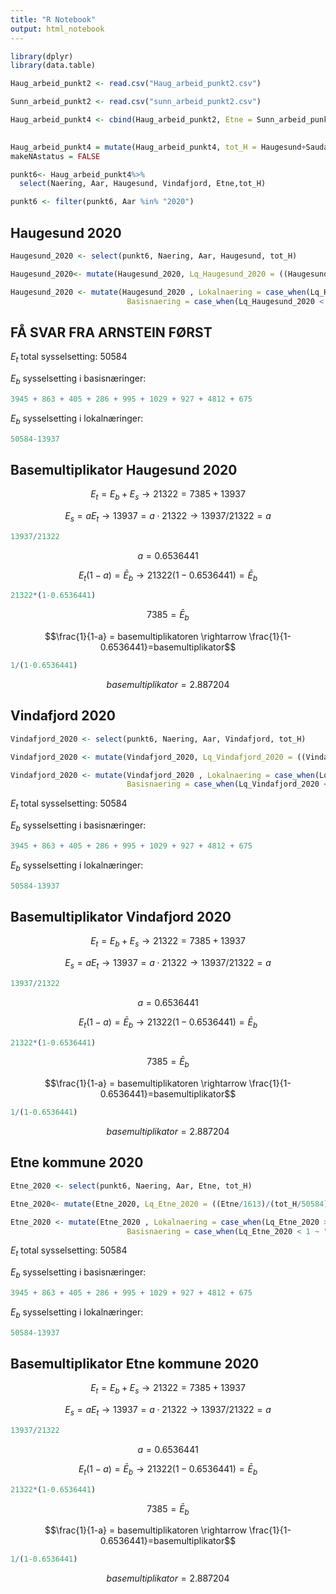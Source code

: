 ```yaml
---
title: "R Notebook"
output: html_notebook
---
```


```r
library(dplyr)
library(data.table)
```

```r
Haug_arbeid_punkt2 <- read.csv("Haug_arbeid_punkt2.csv")
```

```r
Sunn_arbeid_punkt2 <- read.csv("sunn_arbeid_punkt2.csv")
```

```r
Haug_arbeid_punkt4 <- cbind(Haug_arbeid_punkt2, Etne = Sunn_arbeid_punkt2$Etne)
                      
```

```r
Haug_arbeid_punkt4 = mutate(Haug_arbeid_punkt4, tot_H = Haugesund+Sauda+Bokn+Tysvaer+Karmoey+Utsira+Vindafjord+Etne)
makeNAstatus = FALSE
```

```r
punkt6<- Haug_arbeid_punkt4%>% 
  select(Naering, Aar, Haugesund, Vindafjord, Etne,tot_H)
```

```r
punkt6 <- filter(punkt6, Aar %in% "2020")
```


## Haugesund 2020

```r
Haugesund_2020 <- select(punkt6, Naering, Aar, Haugesund, tot_H)
```

```r
Haugesund_2020<- mutate(Haugesund_2020, Lq_Haugesund_2020 = ((Haugesund/20852)/(tot_H/50584)))
```

```r
Haugesund_2020 <- mutate(Haugesund_2020 , Lokalnaering = case_when(Lq_Haugesund_2020 > 1 ~ "1"),
                          Basisnaering = case_when(Lq_Haugesund_2020 < 1 ~ "1"))
```


## FÅ SVAR FRA ARNSTEIN FØRST

$E_t$ total sysselsetting: 50584

$E_b$ sysselsetting i basisnæringer:

```r
3945 + 863 + 405 + 286 + 995 + 1029 + 927 + 4812 + 675
```

$E_b$ sysselsetting i lokalnæringer:

```r
50584-13937
```

## Basemultiplikator Haugesund 2020

$$E_t = E_b + E_s   \rightarrow  21322 = 7385 + 13937$$

$$E_s = aE_t   \rightarrow 13937=a\cdot21322   \rightarrow   13937/21322=a$$

```r
13937/21322
```

$$a=0.6536441$$

$$E_t(1-a) = \bar{E}_b \rightarrow 21322(1-0.6536441)=\bar{E}_b$$

```r
21322*(1-0.6536441)
```

$$7385=\bar{E}_b$$

$$\frac{1}{1-a} = basemultiplikatoren   \rightarrow \frac{1}{1-0.6536441}=basemultiplikator$$

```r
1/(1-0.6536441)
```

$$basemultiplikator = 2.887204$$


## Vindafjord 2020

```r
Vindafjord_2020 <- select(punkt6, Naering, Aar, Vindafjord, tot_H)
```

```r
Vindafjord_2020 <- mutate(Vindafjord_2020, Lq_Vindafjord_2020 = ((Vindafjord/4898)/(tot_H/50584)))
```

```r
Vindafjord_2020 <- mutate(Vindafjord_2020 , Lokalnaering = case_when(Lq_Vindafjord_2020 > 1 ~ "1"),
                          Basisnaering = case_when(Lq_Vindafjord_2020 < 1 ~ "1"))
```


$E_t$ total sysselsetting: 50584

$E_b$ sysselsetting i basisnæringer:

```r
3945 + 863 + 405 + 286 + 995 + 1029 + 927 + 4812 + 675
```

$E_b$ sysselsetting i lokalnæringer:

```r
50584-13937
```

## Basemultiplikator Vindafjord 2020

$$E_t = E_b + E_s   \rightarrow  21322 = 7385 + 13937$$

$$E_s = aE_t   \rightarrow 13937=a\cdot21322   \rightarrow   13937/21322=a$$

```r
13937/21322
```

$$a=0.6536441$$

$$E_t(1-a) = \bar{E}_b \rightarrow 21322(1-0.6536441)=\bar{E}_b$$

```r
21322*(1-0.6536441)
```

$$7385=\bar{E}_b$$

$$\frac{1}{1-a} = basemultiplikatoren \rightarrow \frac{1}{1-0.6536441}=basemultiplikator$$

```r
1/(1-0.6536441)
```

$$basemultiplikator = 2.887204$$

## Etne kommune 2020

```r
Etne_2020 <- select(punkt6, Naering, Aar, Etne, tot_H)
```

```r
Etne_2020<- mutate(Etne_2020, Lq_Etne_2020 = ((Etne/1613)/(tot_H/50584)))
```

```r
Etne_2020 <- mutate(Etne_2020 , Lokalnaering = case_when(Lq_Etne_2020 > 1 ~ "1"),
                          Basisnaering = case_when(Lq_Etne_2020 < 1 ~ "1"))
```


$E_t$ total sysselsetting: 50584

$E_b$ sysselsetting i basisnæringer:

```r
3945 + 863 + 405 + 286 + 995 + 1029 + 927 + 4812 + 675
```

$E_b$ sysselsetting i lokalnæringer:

```r
50584-13937
```

## Basemultiplikator Etne kommune 2020

$$E_t = E_b + E_s   \rightarrow  21322 = 7385 + 13937$$

$$E_s = aE_t   \rightarrow 13937=a\cdot21322   \rightarrow   13937/21322=a$$

```r
13937/21322
```

$$a=0.6536441$$

$$E_t(1-a) = \bar{E}_b \rightarrow 21322(1-0.6536441)=\bar{E}_b$$

```r
21322*(1-0.6536441)
```

$$7385=\bar{E}_b$$

$$\frac{1}{1-a} = basemultiplikatoren   \rightarrow \frac{1}{1-0.6536441}=basemultiplikator$$

```r
1/(1-0.6536441)
```

$$basemultiplikator = 2.887204$$




